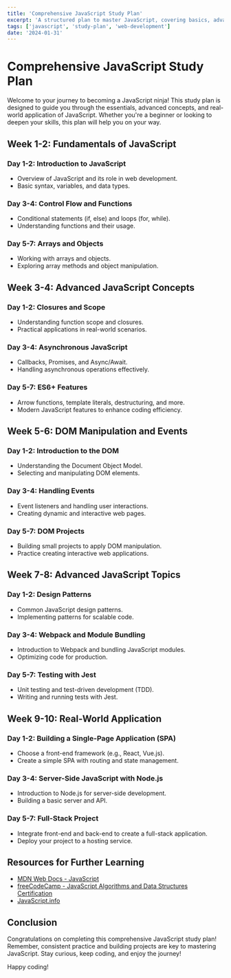 ```yaml
---
title: 'Comprehensive JavaScript Study Plan'
excerpt: 'A structured plan to master JavaScript, covering basics, advanced topics, and real-world application.'
tags: ['javascript', 'study-plan', 'web-development']
date: '2024-01-31'
---
```


# Comprehensive JavaScript Study Plan

Welcome to your journey to becoming a JavaScript ninja! This study plan is designed to guide you through the essentials, advanced concepts, and real-world application of JavaScript. Whether you're a beginner or looking to deepen your skills, this plan will help you on your way.

## Week 1-2: Fundamentals of JavaScript

### Day 1-2: Introduction to JavaScript

- Overview of JavaScript and its role in web development.
- Basic syntax, variables, and data types.

### Day 3-4: Control Flow and Functions

- Conditional statements (if, else) and loops (for, while).
- Understanding functions and their usage.

### Day 5-7: Arrays and Objects

- Working with arrays and objects.
- Exploring array methods and object manipulation.

## Week 3-4: Advanced JavaScript Concepts

### Day 1-2: Closures and Scope

- Understanding function scope and closures.
- Practical applications in real-world scenarios.

### Day 3-4: Asynchronous JavaScript

- Callbacks, Promises, and Async/Await.
- Handling asynchronous operations effectively.

### Day 5-7: ES6+ Features

- Arrow functions, template literals, destructuring, and more.
- Modern JavaScript features to enhance coding efficiency.

## Week 5-6: DOM Manipulation and Events

### Day 1-2: Introduction to the DOM

- Understanding the Document Object Model.
- Selecting and manipulating DOM elements.

### Day 3-4: Handling Events

- Event listeners and handling user interactions.
- Creating dynamic and interactive web pages.

### Day 5-7: DOM Projects

- Building small projects to apply DOM manipulation.
- Practice creating interactive web applications.

## Week 7-8: Advanced JavaScript Topics

### Day 1-2: Design Patterns

- Common JavaScript design patterns.
- Implementing patterns for scalable code.

### Day 3-4: Webpack and Module Bundling

- Introduction to Webpack and bundling JavaScript modules.
- Optimizing code for production.

### Day 5-7: Testing with Jest

- Unit testing and test-driven development (TDD).
- Writing and running tests with Jest.

## Week 9-10: Real-World Application

### Day 1-2: Building a Single-Page Application (SPA)

- Choose a front-end framework (e.g., React, Vue.js).
- Create a simple SPA with routing and state management.

### Day 3-4: Server-Side JavaScript with Node.js

- Introduction to Node.js for server-side development.
- Building a basic server and API.

### Day 5-7: Full-Stack Project

- Integrate front-end and back-end to create a full-stack application.
- Deploy your project to a hosting service.

## Resources for Further Learning

- [MDN Web Docs - JavaScript](https://developer.mozilla.org/en-US/docs/Web/JavaScript)
- [freeCodeCamp - JavaScript Algorithms and Data Structures Certification](https://www.freecodecamp.org/learn/)
- [JavaScript.info](https://javascript.info/)

## Conclusion

Congratulations on completing this comprehensive JavaScript study plan! Remember, consistent practice and building projects are key to mastering JavaScript. Stay curious, keep coding, and enjoy the journey!

Happy coding!
